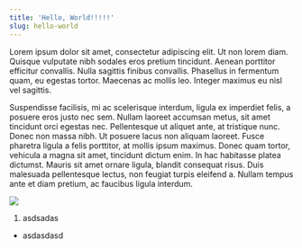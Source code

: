```yaml
---
title: 'Hello, World!!!!!'
slug: hello-world
---
```


Lorem ipsum dolor sit amet, consectetur adipiscing elit. Ut non lorem diam. Quisque vulputate nibh sodales eros pretium tincidunt. Aenean porttitor efficitur convallis. Nulla sagittis finibus convallis. Phasellus in fermentum quam, eu egestas tortor. Maecenas ac mollis leo. Integer maximus eu nisl vel sagittis.

Suspendisse facilisis, mi ac scelerisque interdum, ligula ex imperdiet felis, a posuere eros justo nec sem. Nullam laoreet accumsan metus, sit amet tincidunt orci egestas nec. Pellentesque ut aliquet ante, at tristique nunc. Donec non massa nibh. Ut posuere lacus non aliquam laoreet. Fusce pharetra ligula a felis porttitor, at mollis ipsum maximus. Donec quam tortor, vehicula a magna sit amet, tincidunt dictum enim. In hac habitasse platea dictumst. Mauris sit amet ornare ligula, blandit consequat risus. Duis malesuada pellentesque lectus, non feugiat turpis eleifend a. Nullam tempus ante et diam pretium, ac faucibus ligula interdum.

![](/me-and-tina.jpg)

1. asdsadas

* asdasdasd
